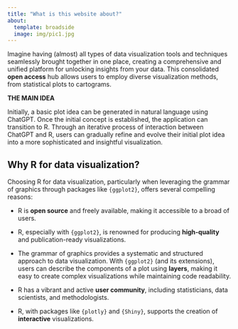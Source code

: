 ```yaml
---
title: "What is this website about?"
about:
  template: broadside
  image: img/pic1.jpg
---
```


Imagine having (almost) all types of data visualization tools and techniques seamlessly brought together in one place, creating a comprehensive and unified platform for unlocking insights from your data. This consolidated **open access** hub allows users to employ diverse visualization methods, from statistical plots to cartograms. 


**THE MAIN IDEA**

Initially, a basic plot idea can be generated in natural language using ChatGPT. Once the initial concept is established, the application can transition to R. Through an iterative process of interaction between ChatGPT and R, users can gradually refine and evolve their initial plot idea into a more sophisticated and insightful visualization.


:::{#me}

## Why R for data visualization?

Choosing R for data visualization, particularly when leveraging the grammar of graphics through packages like `{ggplot2}`, offers several compelling reasons:

- R is **open source** and freely available, making it accessible to a broad of users.

- R, especially with `{ggplot2}`, is renowned for producing **high-quality** and publication-ready visualizations.

- The grammar of graphics provides a systematic and structured approach to data visualization. With `{ggplot2}` (and its extensions), users can describe the components of a plot using **layers**, making it easy to create complex visualizations while maintaining code readability.

- R has a vibrant and active **user community**, including statisticians, data scientists, and methodologists.

-  R, with packages like `{plotly}` and `{Shiny}`, supports the creation of **interactive** visualizations.

:::

